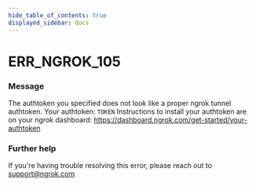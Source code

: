 ```yaml
---
hide_table_of_contents: true
displayed_sidebar: docs
---
```



# ERR_NGROK_105

### Message
The authtoken you specified does not look like a proper ngrok tunnel authtoken.
Your authtoken: `TOKEN`
Instructions to install your authtoken are on your ngrok dashboard:
https://dashboard.ngrok.com/get-started/your-authtoken

<ErrorDetails error='err_ngrok_105' />


### Further help
If you're having trouble resolving this error, please reach out to [support@ngrok.com](mailto:support@ngrok.com?subject=Help%20with%20ERR_NGROK_105)

